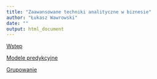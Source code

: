 ```yaml
---
title: "Zaawansowane techniki analityczne w biznesie"
author: "Łukasz Wawrowski"
date: ""
output: html_document
---
```


[Wstęp](00_wstep.html)

[Modele predykcyjne](01_modele_predykcyjne.html)

[Grupowanie](02_grupowanie.html)